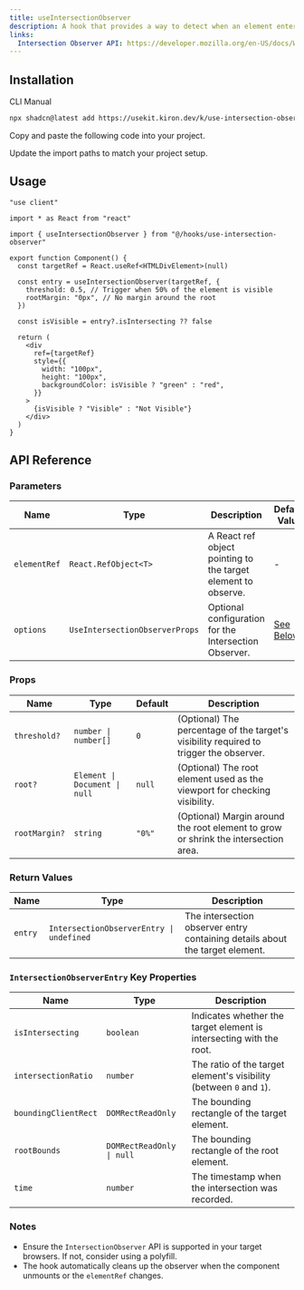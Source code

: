 ```yaml
---
title: useIntersectionObserver
description: A hook that provides a way to detect when an element enters or leaves the viewport using the Intersection Observer API.
links:
  Intersection Observer API: https://developer.mozilla.org/en-US/docs/Web/API/Intersection_Observer_API
---
```


## Installation

<CodeTabs>

<TabsList>
  <TabsTrigger value="cli">CLI</TabsTrigger>
  <TabsTrigger value="manual">Manual</TabsTrigger>
</TabsList>

<TabsContent value="cli">

```bash
npx shadcn@latest add https://usekit.kiron.dev/k/use-intersection-observer
```

</TabsContent>

<TabsContent value="manual">

<Steps>

<Step>Copy and paste the following code into your project.</Step>

<ComponentSource name="use-intersection-observer" />

<Step>Update the import paths to match your project setup.</Step>

</Steps>

</TabsContent>

</CodeTabs>

## Usage

```tsx {5, 10-13}
"use client"

import * as React from "react"

import { useIntersectionObserver } from "@/hooks/use-intersection-observer"

export function Component() {
  const targetRef = React.useRef<HTMLDivElement>(null)

  const entry = useIntersectionObserver(targetRef, {
    threshold: 0.5, // Trigger when 50% of the element is visible
    rootMargin: "0px", // No margin around the root
  })

  const isVisible = entry?.isIntersecting ?? false

  return (
    <div
      ref={targetRef}
      style={{
        width: "100px",
        height: "100px",
        backgroundColor: isVisible ? "green" : "red",
      }}
    >
      {isVisible ? "Visible" : "Not Visible"}
    </div>
  )
}
```

## API Reference

### Parameters

| Name         | Type                           | Description                                                   | Default Value       | Optional |
| ------------ | ------------------------------ | ------------------------------------------------------------- | ------------------- | -------- |
| `elementRef` | `React.RefObject<T>`           | A React ref object pointing to the target element to observe. | -                   | No       |
| `options`    | `UseIntersectionObserverProps` | Optional configuration for the Intersection Observer.         | [See Below](#props) | Yes      |

### Props

| Name          | Type                          | Default | Description                                                                            |
| ------------- | ----------------------------- | ------- | -------------------------------------------------------------------------------------- |
| `threshold?`  | `number \| number[]`          | `0`     | (Optional) The percentage of the target's visibility required to trigger the observer. |
| `root?`       | `Element \| Document \| null` | `null`  | (Optional) The root element used as the viewport for checking visibility.              |
| `rootMargin?` | `string`                      | `"0%"`  | (Optional) Margin around the root element to grow or shrink the intersection area.     |

### Return Values

| Name    | Type                                     | Description                                                                  |
| ------- | ---------------------------------------- | ---------------------------------------------------------------------------- |
| `entry` | `IntersectionObserverEntry \| undefined` | The intersection observer entry containing details about the target element. |

### `IntersectionObserverEntry` Key Properties

| Name                 | Type                      | Description                                                         |
| -------------------- | ------------------------- | ------------------------------------------------------------------- |
| `isIntersecting`     | `boolean`                 | Indicates whether the target element is intersecting with the root. |
| `intersectionRatio`  | `number`                  | The ratio of the target element's visibility (between `0` and `1`). |
| `boundingClientRect` | `DOMRectReadOnly`         | The bounding rectangle of the target element.                       |
| `rootBounds`         | `DOMRectReadOnly \| null` | The bounding rectangle of the root element.                         |
| `time`               | `number`                  | The timestamp when the intersection was recorded.                   |

### Notes

- Ensure the `IntersectionObserver` API is supported in your target browsers. If not, consider using a polyfill.
- The hook automatically cleans up the observer when the component unmounts or the `elementRef` changes.
